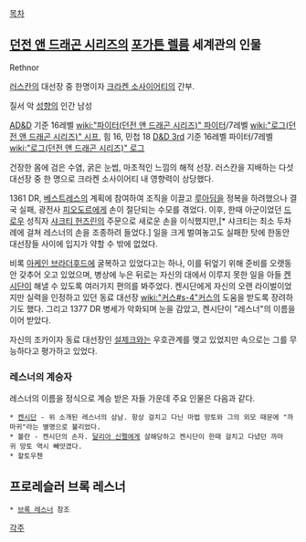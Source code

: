 [[목차]]
== [[던전 앤 드래곤 시리즈]]의 [[포가튼 렐름]] 세계관의 인물 ==
Rethnor

[[러스칸]]의 대선장 중 한명이자 [[크라켄 소사이어티]]의 간부.

질서 악 [[성향]]의 인간 남성

[[AD&D]] 기준 16레벨 [[wiki:"파이터(던전 앤 드래곤 시리즈)" 파이터]]/7레벨 [[wiki:"로그(던전 앤 드래곤 시리즈)" 시프]], 힘 16, 민첩 18
[[D&D 3rd]] 기준 16레벨 파이터/7레벨 [[wiki:"로그(던전 앤 드래곤 시리즈)" 로그]]

건장한 몸에 검은 수염, 굵은 눈썹, 마초적인 느낌의 해적 선장. 러스칸을 지배하는 다섯 대선장 중 한 명으로 크라켄 소사이어티 내 영향력이 상당했다. 

1361 DR, [[베스트레스]]의 계획에 참여하여 조직을 이끌고 [[루아딤]]을 정복을 하려했으나 결국 실패, 광전사 [[피오도르]]에게 손이 절단되는 수모를 겪었다. 이후, 한때 아군이었던 [[드로우]] 성직자 [[샤크티 헌즈린]]의 주문으로 새로운 손을 이식했지만,[* 샤크티는 최소 두차례에 걸쳐 레스너의 손을 조종하려 들었다.] 일을 크게 벌여놓고도 실패한 탓에 한동안 대선장들 사이에 입지가 약할 수 밖에 없었다. 

비록 [[아케인 브라더후드]]에 굴복하고 있었다고는 하나, 이를 뒤엎기 위해 준비를 오랫동안 갖추어 오고 있었으며, 병상에 누은 뒤로는 자신의 대에서 이루지 못한 일을 아들 [[켄시단]]이 해낼 수 있도록 여러가지 편의를 봐주었다. 켄시단에게 자신의 오랜 라이벌이었지만 실력을 인정하고 있던 동료 대선장 [[wiki:"커스#s-4"커스]]의 도움을 받도록 장려하기도 했다. 그리고 1377 DR 병세가 악화되며 눈을 감았고, 켄시단이 "레스너"의 이름을 이어 받았다. 

자신의 조카이자 동료 대선장인 [[설제크]]와는 우호관계를 맺고 있었지만 속으로는 그를 무능하다고 평가하고 있었다.

=== 레스너의 계승자 ===
레스너의 이름을 정식으로 계승 받은 자들 가운데 주요 인물은 다음과 같다. 

 * [[켄시단]] - 위 소개된 레스너의 삼남. 항상 걸치고 다닌 마법 망토와 그의 외모 때문에 "까마귀"라는 별명으로 불리었다. 
 * 볼란 - 켄시단의 손자. [[달리아 신펠]]에게 살해당하고 켄시단이 한때 걸치고 다녔던 까마귀 망토 역시 빼앗겼다.
 * 할토우첸

== 프로레슬러 브록 레스너 ==
 * [[브록 레스너]] 참조

[[각주]]

